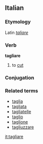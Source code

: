 ==Italian==
===Etymology===
Latin ''[[taliare]]''
===Verb===
'''tagliare'''
# to [[cut]]
===Conjugation===
{{it-conj-iare|tagli|avere}}
===Related terms===
*[[taglia]]
*[[tagliata]]
*[[tagliatelle]]
*[[taglio]]
*[[taglione]]
*[[tagliuzzare]]

[[it:tagliare]]